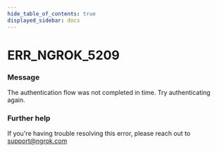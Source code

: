 ```yaml
---
hide_table_of_contents: true
displayed_sidebar: docs
---
```



# ERR_NGROK_5209

### Message

The authentication flow was not completed in time. Try authenticating again.

<ErrorDetails error="err_ngrok_5209" />

### Further help

If you're having trouble resolving this error, please reach out to [support@ngrok.com](mailto:support@ngrok.com?subject=Help%20with%20ERR_NGROK_5209)
